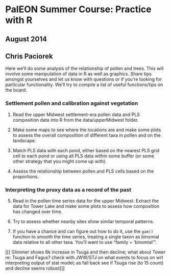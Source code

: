 # PalEON Summer Course: Practice with R
## August 2014
## Chris Paciorek

Here we'll do some analysis of the relationship of pollen and trees.
 This will involve some manipulation of data in R as well as graphics.
 Share tips amongst yourselves and let us know with questions or if you're
 looking for particular functionality.
 We'll try to compile a list of useful functions/tips on the board.

### Settlement pollen and calibration against vegetation

  1. Read the upper Midwest settlement-era pollen data and PLS composition data
 into R from the data/upperMidwest folder.

  2. Make some maps to see where the locations are and make some plots to assess
 the overall composition of different taxa in pollen and on the landscape.

  3. Match PLS data with each pond, either based on the nearest PLS grid cell
 to each pond or using all PLS data within some buffer (or some other strategy
 that you might come up with).

  4. Assess the relationship between pollen and PLS cells based on the proportions.
 
### Interpreting the proxy data as a record of the past

  5. Read in the pollen time series data for the upper Midwest. Extract the data for Tower Lake and make some plots to assess how composition has changed over time.

  6. Try to assess whether nearby sites show similar temporal patterns.
 
  7. If you have a chance and can figure out how to do it, use the `gam()` function
 to smooth the time series, treating a single taxon as binomial data relative
 to all other taxa. You'll want to use "family = 'binomial'". 

[[[ Glimmer shows 6k increase in Tsuga and then decline; what about Tower re: Tsuga and Fagus? check with JWW/STJ on what events to focus on wrt interpreting output of stat model; as fall back see if Tsuga rise (to 15 count) and decline seems robust]]]
